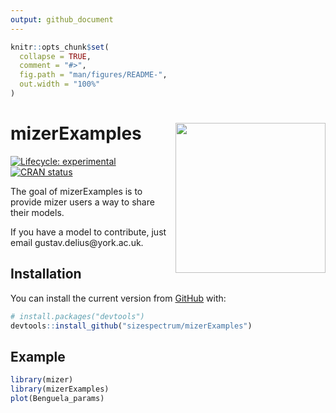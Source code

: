 ```yaml
---
output: github_document
---
```


<!-- README.md is generated from README.Rmd. Please edit that file -->

```r
knitr::opts_chunk$set(
  collapse = TRUE,
  comment = "#>",
  fig.path = "man/figures/README-",
  out.width = "100%"
)
```

# mizerExamples  <a href='https://sizespectrum.org/mizerExamples'><img src='man/figures/logo.png' align="right" height="240" /></a>

<!-- badges: start -->
[![Lifecycle: experimental](https://img.shields.io/badge/lifecycle-experimental-orange.svg)](https://www.tidyverse.org/lifecycle/#experimental)
[![CRAN status](https://www.r-pkg.org/badges/version/mizerExamples)](https://CRAN.R-project.org/package=mizerExamples)
<!-- badges: end -->

The goal of mizerExamples is to provide mizer users a way to share their 
models. 

If you have a model to contribute, just email gustav.delius@york.ac.uk.

## Installation

You can install the current version from [GitHub](https://github.com/) with:

``` r
# install.packages("devtools")
devtools::install_github("sizespectrum/mizerExamples")
```

## Example

```r
library(mizer)
library(mizerExamples)
plot(Benguela_params)
```

